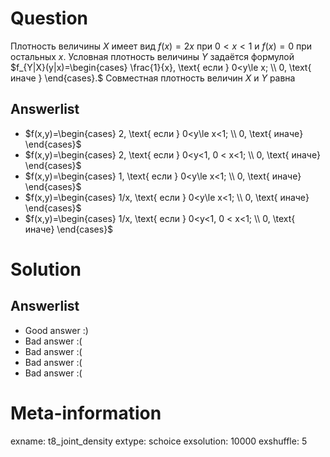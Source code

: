 Question
========

Плотность величины $X$ имеет вид $f(x)=2x$ при $0<x<1$ и $f(x)=0$ при остальных $x$. Условная плотность величины $Y$ задаётся формулой $f_{Y|X}(y|x)=\begin{cases} 
\frac{1}{x}, \text{ если } 0<y\le x; \\
0, \text{ иначе }
\end{cases}.$
Совместная плотность величин $X$ и $Y$ равна

Answerlist
----------
* $f(x,y)=\begin{cases}
2, \text{ если } 0<y\le x<1; \\
0, \text{ иначе}
\end{cases}$
* $f(x,y)=\begin{cases}
2, \text{ если } 0<y<1, 0 < x<1; \\
0, \text{ иначе}
\end{cases}$
* $f(x,y)=\begin{cases}
1, \text{ если } 0<y\le x<1; \\
0, \text{ иначе}
\end{cases}$
* $f(x,y)=\begin{cases}
1/x, \text{ если } 0<y\le x<1; \\
0, \text{ иначе}
\end{cases}$
* $f(x,y)=\begin{cases}
1/x, \text{ если } 0<y<1, 0 < x<1; \\
0, \text{ иначе}
\end{cases}$


Solution
========

Answerlist
----------
*  Good answer :)
*  Bad answer :(
*  Bad answer :(
*  Bad answer :(
*  Bad answer :(

Meta-information
================
exname: t8_joint_density
extype: schoice
exsolution: 10000
exshuffle: 5
